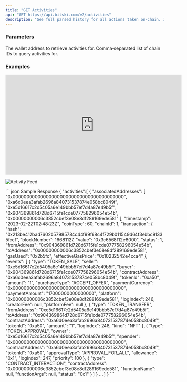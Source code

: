 ```yaml
---
title: "GET Activities"
api: "GET https://api.bitski.com/v2/activities"
description: "See full parsed history for all actions taken on-chain. Includes ENS resolution and multi-effect activity details for complex activity types."
---
```


### Parameters

<ParamField query="address" type="string" placeholder="0x1e1834a97f7bbab0175ef59788c1b9da30efd97b" required>
  The wallet address to retrieve activities for.
</ParamField>

<ParamField query="chainIds" type="string" placeholder="1" optional default="1,137">
  Comma-separated list of chain IDs to query activities for.
</ParamField>

### Examples
<iframe width="560" height="315" src="https://www.youtube-nocookie.com/embed/0arUrak-n9M" title="YouTube video player" frameBorder="0" allow="accelerometer; autoplay; clipboard-write; encrypted-media; gyroscope; picture-in-picture; web-share" allowFullScreen></iframe>

![Activity Feed](/assets/images/activity-feed-0ef38678ef4bbf5933e61d2a5cea34c6.png)

<ResponseExample>
``` json Sample Response
{
  "activities":[
    {
      "associatedAddresses": [
        "0x0000000000000000000000000000000000000000",
        "0xa6d0eea3afab2696a840731537874e058bc8049f",
        "0xe5d16617c2d5405a6e149bbb57ef7d4a87e49b5f",
        "0x904369861d728d6715fe1cde077758296054e54b",
        "0x00000000006c3852cbef3e08e8df289169ede581"
      ],
      "timestamp": "2023-02-22T02:48:23Z",
      "coinType": 60,
      "chainId": 1,
      "transaction": {
        "hash": "0x213be412bad7602057985784c44f99f68c4f729b011549d64f3ebbc91335fccf",
        "blockNumber": 16681127,
        "value": "0x3c6568f12e8000",
        "status": 1,
        "fromAddress": "0x904369861d728d6715fe1cde077758296054e54b",
        "toAddress": "0x00000000006c3852cbef3e08e8df289169ede581",
        "gasUsed": "0x2b5fc",
        "effectiveGasPrice": "0x10232542e4cca4"
      },
      "events": [
        {
          "type": "TOKEN_SALE",
          "seller": "0xe5d16617c2d5405a6e149bbb57ef7d4a87e49b5f",
          "buyer": "0x904369861d728d6715fe1cde077758296054e54b",
          "contractAddress": "0xa6d0eea3afab2696a840731537874e058bc8049f",
          "tokenId": "0xa50",
          "amount": "1",
          "purchaseType": "ACCEPT_OFFER",
          "paymentCurrency": "0x0000000000000000000000000000000000000000",
          "paymentAmount": "17000000000000000",
          "platform": "0x00000000006c3852cbef3e08e8df289169ede581",
          "logIndex": 246,
          "creatorFee": null,
          "platformFee": null
        },
        {
          "type": "TOKEN_TRANSFER",
          "fromAddress": "0xe5d16617c2d5405a6e149bbb57ef7d4a87e49b5f",
          "toAddress": "0x904369861d728d6715fe1cde077758296054e54b",
          "contractAddress": "0xa6d0eea3afab2696a840731537874e058bc8049f",
          "tokenId": "0xa50",
          "amount": "1",
          "logIndex": 248,
          "kind": "NFT"
        },
        {
          "type": "TOKEN_APPROVAL",
          "owner": "0xe5d16617c2d5405a6e149bbb57ef7d4a87e49b5f",
          "spender": "0x0000000000000000000000000000000000000000",
          "contractAddress": "0xa6d0eea3afab2696a840731537874e058bc8049f",
          "tokenId": "0xa50",
          "approvalType": "APPROVAL_FOR_ALL",
          "allowance": "0x1",
          "logIndex": 247,
          "priority": 100
        },
        {
          "type": "CONTRACT_INTERACTION",
          "contractAddress": "0x00000000006c3852cbef3e08e8df289169ede581",
          "functionName": null,
          "functionArgs": null,
          "status": "0x1"
        }
      ]
    }
    ...
  ]
}
```
</ResponseExample>
